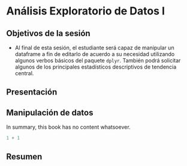 # Análisis Exploratorio de Datos I

## Objetivos de la sesión

-   Al final de esta sesión, el estudiante será capaz de manipular un dataframe a fin de editarlo de acuerdo a su necesidad utilizando algunos verbos básicos del paquete `dplyr`. También podrá solicitar algunos de los principales estadísticos descriptivos de tendencia central.


## Presentación



## Manipulación de datos

In summary, this book has no content whatsoever.

```r
1 + 1
```

## Resumen
